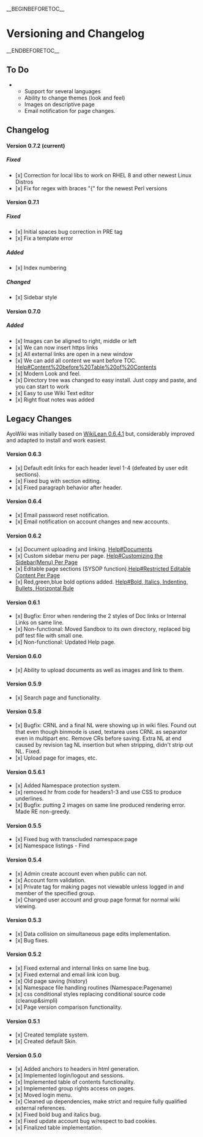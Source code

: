 __BEGINBEFORETOC__
=Versioning and Changelog=
__ENDBEFORETOC__

==To Do==
**Support for several languages
**Ability to change themes (look and feel)
**Images on descriptive page
**Email notification for page changes.

==Changelog==

====Version 0.7.2 (current)====
=====Fixed=====
*[x] Correction for local libs to work on RHEL 8 and other newest Linux Distros
*[x] Fix for regex with braces "{" for the newest Perl versions

====Version 0.7.1====
=====Fixed=====
*[x] Initial spaces bug correction in PRE tag
*[x] Fix a template error
=====Added=====
*[x] Index numbering
=====Changed=====
*[x] Sidebar style

====Version 0.7.0====
=====Added=====
*[x] Images can be aligned to right, middle or left
*[x] We can now insert https links
*[x] All external links are open in a new window
*[x] We can add all content we want before TOC. [[Help#Content%20before%20Table%20of%20Contents]]
*[x] Modern Look and feel.
*[x] Directory tree was changed to easy install. Just copy and paste, and you can start to work
*[x] Easy to use  Wiki Text editor
*[x] Right float notes was added

==Legacy Changes==
AyoWiki was initially based on [https://sourceforge.net/projects/wikilean/ WikiLean 0.6.4.1] but, considerably improved and adapted to install and work easiest.

====Version 0.6.3====
*[x] Default edit links for each header level 1-4 (defeated by user edit sections).
*[x] Fixed bug with section editing.
*[x] Fixed paragraph behavior after header.
====Version 0.6.4====
*[x] Email password reset notification.
*[x] Email notification on account changes and new accounts.

====Version 0.6.2====
*[x] Document uploading and linking. [[Help#Documents]]
*[x] Custom sidebar menu per page.   [[Help#Customizing the Sidebar(Menu) Per Page]]
*[x] Editable page sections (SYSOP function).[[Help#Restricted Editable Content Per Page]]
*[x] Red,green,blue bold options added. [[Help#Bold, Italics, Indenting, Bullets, Horizontal Rule]]

====Version 0.6.1====
*[x] Bugfix: Error when rendering the 2 styles of Doc links or Internal Links on same line.
*[x] Non-functional: Moved Sandbox to its own directory, replaced big pdf test file with small one.
*[x] Non-functional: Updated Help page.

====Version 0.6.0====
*[x] Ability to upload documents as well as images and link to them.

====Version 0.5.9====
*[x] Search page and functionality.

====Version 0.5.8====
*[x] Bugfix: CRNL and a final NL were showing up in wiki files. Found out that even though binmode is used, textarea uses CRNL as separator even in multipart enc. Remove CRs before saving. Extra NL at end caused by revision tag NL insertion but when stripping, didn't strip out NL. Fixed.
*[x] Upload page for images, etc.

====Version 0.5.6.1====
*[x] Added Namespace protection system.
*[x] removed hr from code for headers1-3 and use CSS to produce underlines.
*[x] Bugfix: putting 2 images on same line produced rendering error. Made RE non-greedy.

====Version 0.5.5====
*[x] Fixed bug with transcluded namespace:page
*[x] Namespace listings - Find

====Version 0.5.4====
*[x] Admin create account even when public can not.
*[x] Account form validation.
*[x] Private tag for making pages not viewable unless logged in and member of the specified group.
*[x] Changed user account and group page format for normal wiki viewing.

====Version 0.5.3====
*[x] Data collision on simultaneous page edits implementation.
*[x] Bug fixes.

====Version 0.5.2====
*[x] Fixed external and internal links on same line bug.
*[x] Fixed external and email link icon bug.
*[x] Old page saving (history)
*[x] Namespace file handling routines (Namespace:Pagename)
*[x] css conditional styles replacing conditional source code (cleanup&simpli)
*[x] Page version comparison functionality.

====Version 0.5.1====
*[x] Created template system.
*[x] Created default Skin.

====Version 0.5.0====
*[x] Added anchors to headers in html generation.
*[x] Implemented login/logout and sessions.
*[x] Implemented table of contents functionality.
*[x] Implemented group rights access on pages.
*[x] Moved login menu.
*[x] Cleaned up dependencies, make strict and require fully qualified external references.
*[x] Fixed bold bug and italics bug.
*[x] Fixed update account bug w/respect to bad cookies.
*[x] Finalized table implementation.
